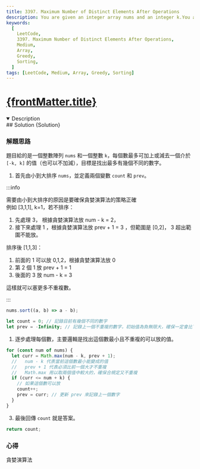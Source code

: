 ```yaml
---
title: 3397. Maximum Number of Distinct Elements After Operations
description: You are given an integer array nums and an integer k.You are allowed to perform the following operation on each element of the array at most once:Add an integer in the range [-k, k] to the element.Return the maximum possible number of distinct elements in nums after performing the operations.
keywords:
  [
    LeetCode,
    3397. Maximum Number of Distinct Elements After Operations,
    Medium,
    Array,
    Greedy,
    Sorting,
  ]
tags: [LeetCode, Medium, Array, Greedy, Sorting]
---
```


# [{frontMatter.title}](https://leetcode.com/problems/maximum-number-of-distinct-elements-after-operations)


<DifficultyBadge difficulty="Medium" />

<Tabs>
  <TabItem value="description" label="題目描述" default>
    <details open>
      <summary>Description</summary>
        <Description />
        <Examples />
    </details> 
  </TabItem>

  <TabItem value="solution" label="解答">
   ## Solution
    <CodeBlock language="js">{Solution}</CodeBlock>
  </TabItem>
</Tabs>

### 解題思路

題目給的是一個整數陣列 `nums` 和一個整數 `k`，每個數最多可加上或減去一個介於 `[-k, k]` 的值（也可以不加減），目標是找出最多有幾個不同的數字。

1. 首先由小到大排序 `nums`，並定義兩個變數 `count` 和 `prev`。

:::info

需要由小到大排序的原因是要確保貪婪演算法的策略正確  
例如 [3,1,1], k=1，若不排序：

1. 先處理 3， 根據貪婪演算法放 num - k = 2，
2. 接下來處理 1 ，根據貪婪演算法放 prev + 1 = 3 ，但範圍是 [0,2]， 3 超出範圍不能放。

排序後 [1,1,3]：

1. 前面的 1 可以放 0,1,2，根據貪婪演算法放 0
2. 第 2 個 1 放 prev + 1 = 1
3. 後面的 3 放 num - k = 3

這樣就可以塞更多不重複數。

:::

```js
nums.sort((a, b) => a - b);

let count = 0; // 記錄目前有幾個不同的數字
let prev = -Infinity; // 記錄上一個不重複的數字，初始值為負無限大，確保一定會比下一個數字小
```

1. 逐步處理每個數，主要邏輯是找出這個數最小且不重複的可以放的值。

```js
for (const num of nums) {
  let curr = Math.max(num - k, prev + 1);
  //   num - k 代表當前這個數最小能變成的值
  //   prev + 1 代表必須比前一個大才不重複
  //   Math.max 用以取兩個值中較大的，確保合規定又不重複
  if (curr <= num + k) {
    // 如果這個數可以放
    count++;
    prev = curr; // 更新 prev 來記錄上一個數字
  }
}
```

3. 最後回傳 `count` 就是答案。

```js
return count;
```

### 心得

貪婪演算法
